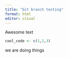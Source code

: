 ```yaml
---
title: "Git branch testing"
format: html
editor: visual
---
```


Awesome text

```r
cool_code <- c(1,2,3)
```

we are doing things
